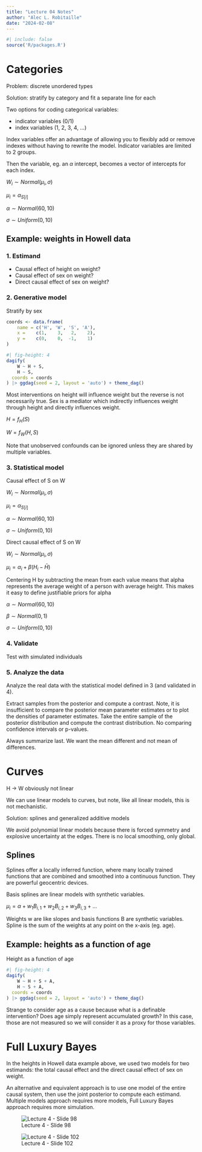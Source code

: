 ```yaml
---
title: "Lecture 04 Notes"
author: "Alec L. Robitaille"
date: "2024-02-08"
---
```


```r
#| include: false
source('R/packages.R')
```



# Categories

Problem: discrete unordered types

Solution: stratify by category and fit a separate line for each

Two options for coding categorical variables: 

- indicator variables (0/1)
- index variables (1, 2, 3, 4, ...)


Index variables offer an advantage of allowing you to flexibly add or 
remove indexes without having to rewrite the model. Indicator variables
are limited to 2 groups. 

Then the variable, eg. an $\alpha$ intercept, becomes a vector of intercepts
for each index. 


$W_{i} \sim Normal(\mu_{i}, \sigma)$

$\mu_{i} = \alpha_{S[i]}$

$\alpha \sim Normal(60, 10)$

$\sigma \sim Uniform(0, 10)$


## Example: weights in Howell data


### 1. Estimand

- Causal effect of height on weight?
- Causal effect of sex on weight?
- Direct causal effect of sex on weight?


### 2. Generative model

Stratify by sex

```r
coords <- data.frame(
	name = c('H', 'W', 'S', 'A'),
	x =    c(1,    3,   2,    2),
	y =    c(0,    0,  -1,    1)
)
```

```r
#| fig-height: 4
dagify(
	W ~ H + S,
	H ~ S,
  coords = coords
) |> ggdag(seed = 2, layout = 'auto') + theme_dag()
```

Most interventions on height will influence weight but the reverse is not 
necessarily true. Sex is a mediator which indirectly influences weight through
height and directly influences weight.

$H = f_{H} (S)$

$W = f_{W}(H, S)$


Note that unobserved confounds can be ignored unless they are shared by
multiple variables. 


### 3. Statistical model

Causal effect of S on W

$W_{i} \sim Normal(\mu_{i}, \sigma)$

$\mu_{i} = \alpha_{S[i]}$

$\alpha \sim Normal(60, 10)$

$\sigma \sim Uniform(0, 10)$


Direct causal effect of S on W

$W_{i} \sim Normal(\mu_{i}, \sigma)$

$\mu_{i} = \alpha_{i} + \beta(H_{i} - \bar{H})$

Centering H by subtracting the mean from each value means that alpha
represents the average weight of a person with average height. 
This makes it easy to define justifiable priors for alpha

$\alpha \sim Normal(60, 10)$

$\beta \sim Normal(0, 1)$

$\sigma \sim Uniform(0, 10)$



### 4. Validate


Test with simulated individuals


### 5. Analyze the data

Analyze the real data with the statistical model
defined in 3 (and validated in 4). 

Extract samples from the posterior and compute a contrast. Note, it is
insufficient to compare the posterior mean parameter estimates or
to plot the densities of parameter estimates. Take the entire sample of the
posterior distribution and compute the contrast distribution. No comparing
confidence intervals or p-values. 

Always summarize last. We want the mean different and not mean of differences. 


# Curves

H -> W obviously not linear


We can use linear models to curves, but note, like all linear models, 
this is not mechanistic.

Solution: splines and generalized additive models

We avoid polynomial linear models because there is forced symmetry  and 
explosive uncertainty at the edges. There is no local smoothing, only global. 


## Splines

Splines offer a locally inferred function, where many locally trained 
functions that are combined and smoothed into a continuous function.
They are powerful geocentric devices. 

Basis splines are linear models with synthetic variables. 


$\mu_{i} = \alpha + w_{1} B_{i, 1} + w_{2} B_{i, 2} + w_{3} B_{i, 3} + ...$


Weights w are like slopes and basis functions B are synthetic variables. 
Spline is the sum of the weights at any point on the x-axis (eg. age). 



## Example: heights as a function of age


Height as a function of age

```r
#| fig-height: 4
dagify(
	W ~ H + S + A, 
	H ~ S + A,
  coords = coords
) |> ggdag(seed = 2, layout = 'auto') + theme_dag()
```

Strange to consider age as a cause because what is a definable intervention?
Does age simply represent accumulated growth? In this case, those are not
measured so we will consider it as a proxy for those variables. 



# Full Luxury Bayes

In the heights in Howell data example above, we used two models for two
estimands: the total causal effect and the direct causal effect of sex on
weight.

An alternative and equivalent approach is to use one model of the entire causal
system, then use the joint posterior to compute each estimand.
Multiple models approach requires more models, Full Luxury Bayes approach
requires more simulation. 


![Lecture 4 - Slide 98](../graphics/stat_rethinking_l04_slide98.png)


![Lecture 4 - Slide 102](../graphics/stat_rethinking_l04_slide102.png)
